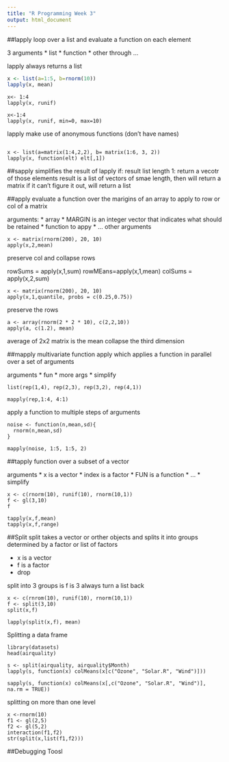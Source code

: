 ```yaml
---
title: "R Programming Week 3"
output: html_document
---
```


##lapply
loop over a list and evaluate a function on each element 

3 arguments
* list 
* function 
* other through ...

lapply always returns a list


```r

x <- list(a=1:5, b=rnorm(10))
lapply(x, mean)

```

```{}
x<- 1:4
lapply(x, runif)
```


```{}
x<-1:4
lapply(x, runif, min=0, max=10)
```


lapply make use of anonymous functions (don't have names)

```{}

x <- list(a=matrix(1:4,2,2), b= matrix(1:6, 3, 2))
lapply(x, function(elt) elt[,1])
```


##sapply 
simplifies the result of lapply
if:
result list length 1: return a vecotr of those elements
result is a list of vectors of smae length, then will return a matrix
if it can't figure it out, will return a list 


##apply
evaluate a function over the marigins of an array
to apply to row or col of a matrix

arguments:
* array 
* MARGIN is an integer vector that indicates what should be retained
* function to appy
* ... other arguments 

```{}
x <- matrix(rnorm(200), 20, 10)
apply(x,2,mean)
```
preserve col and collapse rows 

rowSums = apply(x,1,sum)
rowMEans=apply(x,1,mean)
colSums = apply(x,2,sum)

```{}
x <- matrix(rnorm(200), 20, 10)
apply(x,1,quantile, probs = c(0.25,0.75))
```

preserve the rows

```{}
a <- array(rnorm(2 * 2 * 10), c(2,2,10))
apply(a, c(1.2), mean)
```
average of 2x2 matrix is the mean 
collapse the third dimension

##mapply
multivariate function apply which applies a function in parallel over a set of arguments 

arguments
* fun
* more args
* simplify 

```{}
list(rep(1,4), rep(2,3), rep(3,2), rep(4,1))

mapply(rep,1:4, 4:1)
```
apply a function to multiple steps of arguments 

```{}
noise <- function(n,mean,sd){
  rnorm(n,mean,sd)
}

mapply(noise, 1:5, 1:5, 2)
```

##tapply
function over a subset of a vector 

arguments
* x is a vector
* index is a factor 
* FUN is a function
* ...
* simplify

```{}
x <- c(rnorm(10), runif(10), rnorm(10,1))
f <- gl(3,10) 
f

tapply(x,f,mean)
tapply(x,f,range)
```

##Split
split takes a vector or orther objects and splits it into groups determined by a factor or list of factors 

* x is a vector
* f is a factor
* drop

split into 3 groups is f is 3
always turn a list back

```{}
x <- c(rnrom(10), runif(10), rnorm(10,1))
f <- split(3,10)
split(x,f)

lapply(split(x,f), mean)
```


Splitting a data frame

```{}
library(datasets)
head(airquality)

s <- split(airquality, airquality$Month)
lapply(s, function(x) colMeans(x[c("Ozone", "Solar.R", "Wind")]))

sapply(s, function(x) colMeans(x[,c("Ozone", "Solar.R", "Wind")], na.rm = TRUE))

```


splitting on more than one level 
```{}
x <-rnorm(10)
f1 <- gl(2,5)
f2 <- gl(5,2)
interaction(f1,f2)
str(split(x,list(f1,f2)))
```


##Debugging Toosl
